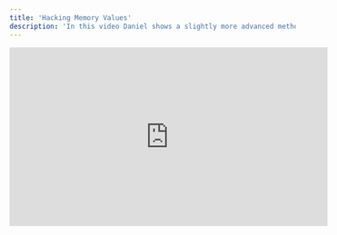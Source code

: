```yaml
---
title: 'Hacking Memory Values'
description: 'In this video Daniel shows a slightly more advanced method of how hackers change game data such as players high scores in real time by altering value in memory with the aid of a popular tool called “Cheat Engine”.'
---
```


<iframe
  width="560"
  height="315"
  src="https://www.youtube.com/embed/xAqsEQp5tC4"
  title="YouTube video player"
  frameborder="0"
  allow="accelerometer; autoplay; clipboard-write; encrypted-media; gyroscope; picture-in-picture"
  allowfullscreen
></iframe>